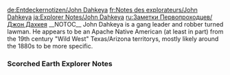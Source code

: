 <noinclude>
{{Include}}
{{ambox
| color = yellow
| icon = Carbonemys.png
| type = If you came directly to this page you can find the other Explorer Notes on page [[Explorer Notes]].
| info =
}}
[[de:Entdeckernotizen/John Dahkeya]]
[[fr:Notes des explorateurs/John Dahkeya]]
[[ja:Explorer Notes/John Dahkeya]]
[[ru:Заметки Первопроходцев/Джон Дахкея]]
{{MissingTranslations|es|it|pl|pt-br|th}}
</noinclude>__NOTOC__
John Dahkeya is a gang leader and robber turned lawman. He appears to be an Apache Native American (at least in part) from the 19th century "Wild West" Texas/Arizona territorys, mostly likely around the 1880s to be more specific.

<div class="toccolours mw-collapsible mw-collapsed" style="background: none; border: none;">
===Scorched Earth Explorer Notes===
<div class="mw-collapsible-content">
{{Explorer Note
| title = Dahkeya Note #1 (Scorched Earth)
| text = Old habits die hard. I suppose I'm living proof.<br/><br/>I woke up stark naked who knows where with who knows what lodged in my arm, but just weeks later and I’m already back to robbing folks at gunpoint. This place may not be Texas or the Arizona Territory, but I’m the same John Dahkeya.<br/><br/>I don’t know why that makes me restless. I didn’t mind this life before, but then I didn’t exactly choose it. I just stumbled into it, or at least that’s what I told myself. So much for that. Maybe this is just who I am.
| author = John Dahkeya
| icon = NoteDahkeya.png
}}

{{Explorer Note
| title = Dahkeya Note #2 (Scorched Earth)
| text = Sometimes the pennies a man won’t part with willingly are worth less than the words he’ll share with any stranger. Some of my new partners don’t see that.<br/><br/>Blondie’s particularly blind to it. He’s always looking for an excuse to pull the trigger, and he’s stubborn as hell. He even still gets mad we call him Blondie, as if any of us can pronounce that name of his.<br/><br/>But if Blondie were calling the shots, that hunter wouldn’t have told us about the group gathering to the southeast, and they’ll have a lot more for the taking than animal hides.
| author = John Dahkeya
| icon = NoteDahkeya.png
}}

{{Explorer Note
| title = Dahkeya Note #3 (Scorched Earth)
| text = I can’t believe how easy this was. There weren’t many guards here to begin with, and the few they’ve got are more likely to shoot you a smile than a bullet. We just walked right in.<br/><br/>The settlement is even bigger than we expected. It’s impressive, protection aside. Everyone working together to build their own little paradise, not that it’ll last. If you ask them, they’ll credit their leader, a woman called Raia.<br/><br/>The others have spread out to find where the supplies are stored, but I’m feeling curious. Maybe I’ll go find this mystery woman. Might be interesting.
| author = John Dahkeya
| icon = NoteDahkeya.png
}}

{{Explorer Note
| title = Dahkeya Note #4 (Scorched Earth)
| text = I don’t know what brought me to this desert. My old man would say it was the spirits of our ancestors. Other folks might say God. Whatever it was, after talking to that woman, I realize now that I’ve been wasting what it’s given to me.<br/><br/>I have no history here. There are no posters showing off my sneering face, no posses hunting me. I can be any man I choose. So today, I’m making a choice – the folks here don’t deserve to be robbed. What they deserve is protection, and I’m the man to protect them.<br/><br/>Hell, maybe they’ll even call me Sheriff.
| author = John Dahkeya
| icon = NoteDahkeya.png
}}

{{Explorer Note
| title = Dahkeya Note #5 (Scorched Earth)
| text = Blondie didn't approve of my decision. I've never been very good at persuasion, so I let my pistol make my case. The others saw it my way after that.<br/><br/>Convincing Raia was a lot less trouble. She knew the settlement's guards weren't exactly the cream of the crop, and that if I'd wanted trouble, I'd have already made it. When Raia talks, people listen. I can tell that much from watching her, but in a lawless place like this, words aren't enough. It didn't take long for us to come to terms.<br/><br/>Well, I suppose I'd better inspect the troops. Maybe a few of them can shoot.
| author = John Dahkeya
| icon = NoteDahkeya.png
}}

{{Explorer Note
| title = Dahkeya Note #6 (Scorched Earth)
| text = Now I know how the old man felt while he was teaching me how to hunt. We stopped seeing eye to eye even before I left the tribe, but I'll always thank him for the time he spent telling me the same damn things over and over again. Must have drove him wold inside, but he never showed it.<br/><br/>Hasn't been easy to imitate that patience. Half of this sorry bunch is green as grass, and the half that isn't would rather hold a spear than a gun. At least they're improving, even if it's at the speed of molasses.<br/><br/>Her highness stops by on occasion, but thankfully it's just for a gander. This'd be even harder with distractions.
| author = John Dahkeya
| icon = NoteDahkeya.png
}}

{{Explorer Note
| title = Dahkeya Note #7 (Scorched Earth)
| text = My patchwork posse had their first real test today. Some of our gatherers ran into those big lizards a few miles west of the village, and one of them managed to come call for help. Luckily the others had tucked themselves away in an outcropping and we got everyone back safe and sound.<br/><br/>Well, except for the Frenchman. He forgot that when you shoot at those big bastards, they'll shoot right back. Took them hours to get those barbs out of his arm.<br/><br/>When we got back, I think I heard the words thank you more than any other day in my life. I didn't real know what to say in return.
| author = John Dahkeya
| icon = NoteDahkeya.png
}}

{{Explorer Note
| title = Dahkeya Note #8 (Scorched Earth)
| text = The townsfolk may be grateful for my protection, but that doesn't mean they like me. I don't mind. If they're looking for social graces, they ought to find her highness.<br/><br/>Raia hates that nickname. She thinks I'm calling her stuck up, and I suppose I am. Just a little. Can't imagine the woman's hands ever saw callus before she got here.<br/><br/>That's not the whole of it, though. Take this business with that tower. She's got folks from all sorts of places praying to the dam* thing, and she never really asked them to. They just want to follow her lead. It's like she's wearing an invisible crown. Can't decide wether that's comforting or concerning.
| author = John Dahkeya
| icon = NoteDahkeya.png
}}

{{Explorer Note
| title = Dahkeya Note #9 (Scorched Earth)
| text = My band of misfit lawmen may finally be coming together. It's been a whole week since someone shot themselves in the leg or pissed their britches over a raptor. Maybe I'll finally be able to get some decent shut eye.<br/><br/>Probably too much to hope for. Every day, Nosti grows a little bigger and I have a few more problems to solve. These giant bugs from the other day, for example. Found two of them playing around with a pickaxe a few miles north of the river. I've never heard of any animals using tools, not outside of the legends the elders used to tell about Big Owl and Coyote. Doesn't seem natural. 
| author = John Dahkeya
| icon = NoteDahkeya.png
}}

{{Explorer Note
| title = Dahkeya Note #10 (Scorched Earth)
| text = Something damaged a water pipe outside of town yesterday, and when a crew went to repair it, they were attacked by a whole mess of mantises. My boys and I drove them off, but we were too late to save the engineers.<br/><br/>I know it sounds crazy, but I think those mantises cut through that pipe on purpose to draw us out. If I'm right, then I'm more concerned about them than anything.<br/><br/>In the stories about Big Owl and Coyote, Big Owl was the huge, scary one, but Coyote was more dangerous because he was clever. He'd trick man and monster alike, and everyone feared him. I never believed those stories, but I sure remember the lesson.
| author = John Dahkeya
| icon = NoteDahkeya.png
}}

{{Explorer Note
| title = Dahkeya Note #11 (Scorched Earth)
| text = I was worried that Raia would fight some of the new precautions my boys have been taking, but I guess I've earned a looser leash. I suppose I ought to lay off the "highness" talk then. Seems only fair.<br/><br/>The other day we even shot the breeze a little. First time we've talked about something besides what needs doing. Seems we're both a little worn out.<br/><br/>Unlike me, she's used to being respectable and responsible, but being in charge means everyone wants your time and attention.<br/><br/>This place hasn't been easy on either of us or anyone else, but I'm still kicking so far. Come what may, I don't plan on stopping.
| author = John Dahkeya
| icon = NoteDahkeya.png
}}

{{Explorer Note
| title = Dahkeya Note #12 (Scorched Earth)
| text = Something like this was bound to happen one day. The bigger the town gets, the more value Raia has to it, and what happens to valuable things? People try to steal them.<br/><br/>It wasn't a bad idea, holding her for ransom like that. Too bad for those raiders this is my town.<br/><br/>I picked most of them off with a rifle as they tried to force her onto a pack animal, and my men finished a few others as they fled. One tried surrendering, but I had to send a message. If you pull a stunt like that in my goddamn town, you wont get any mercy. Not a single shred of it.
| author = John Dahkeya
| icon = NoteDahkeya.png
}}

{{Explorer Note
| title = Dahkeya Note #13 (Scorched Earth)
| text = That woman's got some nerve. I save her hide and the next day, Raia's scolding me for putting down a "defenseless" kidnapper. Hardly even thanked me first.<br/><br/>What did she expect me to do? Give him free room and board for the rest of his days? Let him go so he can tell every bandit in the desert how soft we are?<br/><br/>I told her that if she didn't like the way I protected her then she can protect herself. Should have kept my damn mouth shut. Now I'm stuck teaching her how to shoot three times a week. Gonna be at it forever, too. She couldn't hit a bison's äss from five paces.
| author = John Dahkeya
| icon = NoteDahkeya.png
}}

{{Explorer Note
| title = Dahkeya Note #14 (Scorched Earth)
| text = I do believe that my pupil is the first dead eye Egyptian priestess the world's ever seen. It took a few months but Raia's too stubborn to quit.<br/><br/>I shouldn't have been so hard on her. Trying to keep your faith and traditions in a dog eat dog world isn't easy. HeIl I couldn't even do it myself, and that was before giant lizards were looking to take a bite out of my backside. <br/><br/>During one lesson, she told me this story about how her goddess had a nice side and a nasty one. I think she meant something else, but the way I see it we're the goddess. She's nice, I'm nasty, and we keep each other in check.
| author = John Dahkeya
| icon = NoteDahkeya.png
}}

{{Explorer Note
| title = Dahkeya Note #15 (Scorched Earth)
| text = Even after all this time in Nasti, I have trouble sleeping in the same bed every night. Sometimes I'll just toss and turn until I give up and go to sleep beneath the stars.<br/><br/>Hell, I'm not sure we ever slept in (the) same spot twice back in the Russo gang. Thought I'd live that way forever, wild and free like Doc Russo. Probably die guns blazing like him too. Sounded better to me than withering away with the rest of my tribe as the world passed us by.<br/><br/>I don't think Doc would recognize me now. I'm not the "Apache nephew" he taught to read and shoot. Matter of fact, if he were here, I'd probably have to shoot him.
| author = John Dahkeya
| icon = NoteDahkeya.png
}}

{{Explorer Note
| title = Dahkeya Note #16 (Scorched Earth)
| text = I expected those mantises to come back, but not like this. They came at the village from two sides at the same time, and the way they moved... they were more coordinated than any wolf pack. They worked together like men would.<br/><br/>Took nearly half a day to fend them off, and they didn't leave us without scars. If attacks like this become common, we're going to be in a heap of trouble, so I've decided to round up my best men to track these monsters down. We've got to at least find out where they're coming from.
| author = John Dahkeya
| icon = NoteDahkeya.png
}}

{{Explorer Note
| title = Dahkeya Note #17 (Scorched Earth)
| text = We've been tracking these damn things for ages. I can't believe the traveled so far just to attack us. Something like that has to be deliberate. I already knew these bugs were smart, but if they're that determined to kill us, then we've got to wipe them out here and now.<br/><br/>That's easier said than done. There's a whole mess of them here. Can't say I've heard of any mantises living in a group like this, but I'm no expert when it comes to animals. Certainly not in this crazy place.<br/><br/>At any rate, I've got to come up with some kind of plan. Shooting them one by one won't do the trick.
| author = John Dahkeya
| icon = NoteDahkeya.png
}}

{{Explorer Note
| title = Dahkeya Note #18 (Scorched Earth)
| text = I'm glad I decided to take Sasha with me. The Russian showed up in Nosty less than a month ago, but she already knew her way around a gun. Says she learned it in a place called Gru. Never heard of it, but apperently they teach you all sorts of tricks there like how to make bombs more powerful than dynamite.<br/><br/>The caves the mantises are holed up in are filled with sulfur, so if we set Sasha's bombs in the right spot, we should be able to wipe them all out at once...provided we can shoot our way in and out without becoming mantis chow.<br/><br/>Well "Captain," time to earn your title.
| author = John Dahkeya
| icon = NoteDahkeya.png
}}

{{Explorer Note
| title = Dahkeya Note #19 (Scorched Earth)
| text = I can't recall the journey back to town, but I remember the caverns. The mantises didn't take too kindly to our intrusion. Took half my men with them before we blew them to hell.<br/><br/>Well, most of them. One came at us while we were celebrating and I pushed Sasha out of the way like a damn fool. Nearly got myself skewered.<br/><br/>Now Raia's got me all cooped up until I finish recovering. Threatened to tie me to the bed if I tried to leave. I'd probably drive myself nuts if she didn't keep me company so often. She was even here when I first woke up. I admit, I was glad to see the sight.
| author = John Dahkeya
| icon = NoteDahkeya.png
}}

{{Explorer Note
| title = Dahkeya Note #20 (Scorched Earth)
| text = How long have I wanted this? I can't place it exactly, but it feels like I always have. I suppose that's how I know it's right.<br/><br/>It's not just that Raia's beautiful. I've known beautiful women before, but I never got the same feeling when I looked at them. I never felt this at home around them, or anyone for that matter. What happened between us when I was stuck in that room, it wasn't a heat of the moment decision. At least I don't think.<br/><br/>All I know is that now, I don't mind sleeping in the same bed every night. Not anymore.
| author = John Dahkeya
| icon = NoteDahkeya.png
}}

{{Explorer Note
| title = Dahkeya Note #21 (Scorched Earth)
| text = Maybe I should change my name again. Seems fitting. I started calling myself John about a week after joining up with Doc Russo. The others never called me Dahkeya anyway, so I figured they may as well call me by a name I chose myself.<br/><br/>That was part of it, but I think that deep down, I also knew that the boy who earned the name Dahkeya was gone for good. Now I think the outlaw named John Dahkeya is gone too, so it would make sense to call myself something else.<br/><br/>Then again, that may just confuse folks. Probably not worth the hassle. Besides, I kind of like the way it sounds with an Egyptian accent.
| author = John Dahkeya
| icon = NoteDahkeya.png
}}

{{Explorer Note
| title = Dahkeya Note #22 (Scorched Earth)
| text = Things have been quiet for a while now. Downright pleasant, even. At least, that was the case until one of our hunting parties went missing about five days ago. Well they're not missing anymore, at least what's left of them.<br/><br/>We scoured every inch of their camp and still can't figure out who attacked them. There aren't many prints from animals, and what ones we found aren't like any creature I've seen. There are scorch marks aplenty, though. Maybe it was a group of raiders with some of those new, flame spewing weapons that I've heard tell about?<br/><br/>Whoever it was, I'll see it to it that they live just long enough to regret it.
| author = John Dahkeya
| icon = NoteDahkeya.png
}}

{{Explorer Note
| title = Dahkeya Note #23 (Scorched Earth)
| text = We finally tracked down our culprit this morning, and damn was he one big, mean son of a gun. He had wings like a bat, a head like lizard and spat fire from his mouth. I've never seen anything like it, not even here. Fortunately, anything will die if you put enough bullets in its head.<br/><br/>One of my men called it a wyvern, but he'd never actually seen one before. Said it was just a legend. No one in town had seen one either.<br/><br/>So where'd it come from? Did it just suddenly fly here from parts unknown? This whole affair doesn't sit right with me. Gives me a bad feeling.
| author = John Dahkeya
| icon = NoteDahkeya.png
}}

{{Explorer Note
| title = Dahkeya Note #24 (Scorched Earth)
| text = Folks have been spotting a lot more of these wyvern creatures, and they're not just throwing fire every which way, either. Some spit lightning or acid.<br/><br/>On top of that, those big pillars are acting funny. I checked with Sasha, since she doesn't buy into that Hathor business, and she sees it too. It's making me restless. Between this and the mantises, it's starting to feel like this place wants us gone.<br/><br/>I know that can't be right. There were no spirits of the land to stop the frontiersman back home, and there are none here. Still, I should talk to Raia. If that tower's dangerous, she shouldn't be worshipping it.
| author = John Dahkeya
| icon = NoteDahkeya.png
}}

{{Explorer Note
| title = Dahkeya Note #25 (Scorched Earth)
| text = I shouldn't have expected her to listen. Raia's kept her faith this long, so there was no way a few wyverns and a talking to were going to change that, even if that talking to came from me.<br/><br/>Still, I'm not about to take any chances. Whether it's wyverns, mantises or giant towers, nothing's harming this town and it's especially not harming her. Her prayer groups are getting extra guards and I don't care if she likes it.<br/><br/>I expect she won't. In fact, I'll probably have to sleep under the stars for the for the next few nights. Oh well. I suppose that's what you'd call a "long-term investment".
| author = John Dahkeya
| icon = NoteDahkeya.png
}}

{{Explorer Note
| title = Dahkeya Note #26 (Scorched Earth)
| text = For all my caution, I could have never prepared for this.<br/><br/>Yesterday, the towers started flashing and glowing like a damn lightning storm. When I saw that, I saddled up one of our cats and went to find Raia as fast as I could. Within minutes, the ground was crumbling beneath us, like the land was trying to swallow the Nosti whole.<br/><br/>Once I swung Raia up onto the saddle, I had to ride like a man possessed, our cat leaping across broken buildings as they slipped into the ground. Even then we barely made it, but we're the only ones. I spotted Sasha hanging onto a ledge as we escaped, but I couldn't get to him in time.<br/><br/>We're all that's left.
| author = John Dahkeya
| icon = NoteDahkeya.png
}}

{{Explorer Note
| title = Dahkeya Note #27 (Scorched Earth)
| text = I wish I were better with words. I just don't know what to tell Raia after all that's happened. A loss like that is always going to ache, but nothing I do or say seems to ease the hurt at all. You know things are ugly when I'm the optimistic one.<br/><br/>For now, I've just got to keep us focused on staying alive, step by step. We're going back to the basics: finding water, finding food and finding shelter. This snaggletoothed cat and I are all she's got left, and that means I've got to be steady for her. Somehow, we'll make it through this.
| author = John Dahkeya
| icon = NoteDahkeya.png
}}

{{Explorer Note
| title = Dahkeya Note #28 (Scorched Earth)
| text = So far so good. The cat has helped keep the critters away, so I've conserved ammunition, and we're all stocked up on supplies. For the immediate future, I'd say we're safe and secure.<br/><br/>Further than "immediate" though? I'm not so sure. Neither of us are builders, and there are bigger, tougher animals than long-toothed cats out there. Eventually we'll need to find some new friends. Nosti was the biggest settlement in the desert, but it couldn't have been the only one.<br/><br/>I'd heard rumors that a hunting party had seen some buildings to the west. Sounds like as good a place to start as any.
| author = John Dahkeya
| icon = NoteDahkeya.png
}}

{{Explorer Note
| title = Dahkeya Note #29 (Scorched Earth)
| text = Damn it all to hell! I had everything under control. We were going to make it, but I just had to go searching for that town. What a stupid, bone-headed decision!<br/><br/>It's not that the rumor was wrong. There are buildings, all right: crumbling, abandoned buildings that are half-buried in sand...and home to a group of damned wyverns that attacked us on the way in. We managed to give them the slip by taking shelter in this big, circular building, but they've been circling it ever since.<br/><br/>We've got enough supplies for nearly a week. Hopefully they'll lose interest before we start to run dry.
| author = John Dahkeya
| icon = NoteDahkeya.png
}}

{{Explorer Note
| title = Dahkeya Note #30 (Scorched Earth)
| text = The wyverns haven't left. They're fixated on us. Well if they want me so bad, they'll get it. I'm not foolhardy enough to fight them on my own, but I can at least insist that Raia take our mount. If things go south, then she'll have a chance to run.<br/><br/>Raia, if that happens and you're reading this, don't go crying on my account. The time we've had is more than I could have hoped for. Besides, it'd be downright selfish of me to keep you to myself when you've got so much to offer the world.<br/><br/>As for me, I've only got one true talent, and those ugly, overgrown lizards will find out just what that is when I drag them to hell.
| author = John Dahkeya
| icon = NoteDahkeya.png
}}</div>
</div>
